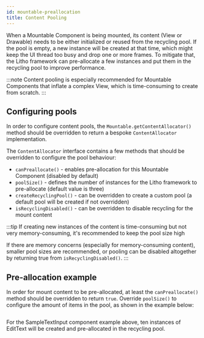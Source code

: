 ```yaml
---
id: mountable-preallocation
title: Content Pooling
---
```


When a Mountable Component is being mounted, its content (View or Drawable) needs to be either initialized or reused from the recycling pool. If the pool is empty, a new instance will be created at that time, which might keep the UI thread too busy and drop one or more frames. To mitigate that, the Litho framework can pre-allocate a few instances and put them in the recycling pool to improve performance.

:::note
Content pooling is especially recommended for Mountable Components that inflate a complex View, which is time-consuming to create from scratch.
:::

## Configuring pools

In order to configure content pools, the `Mountable.getContentAllocator()` method should be overridden to return a bespoke `ContentAllocator` implementation.

The `ContentAllocator` interface contains a few methods that should be overridden to configure the pool behaviour:

* `canPreallocate()` - enables pre-allocation for this Mountable Component (disabled by default)
* `poolSize()` - defines the number of instances for the Litho framework to pre-allocate (default value is three)
* `createRecyclingPool()` - can be overridden to create a custom pool (a default pool will be created if not overridden)
* `isRecyclingDisabled()` - can be overridden to disable recycling for the mount content

:::tip
If creating new instances of the content is time-consuming but not very memory-consuming, it's recommended to keep the pool size high

If there are memory concerns (especially for memory-consuming content), smaller pool sizes are recommended, or pooling can be disabled altogether by returning true from `isRecyclingDisabled()`.
:::

## Pre-allocation example

In order for mount content to be pre-allocated, at least the `canPreallocate()` method should be overridden to return `true`. Override `poolSize()` to configure the amount of items in the pool, as shown in the example below:

```kotlin file=sample/src/main/java/com/facebook/samples/litho/kotlin/mountables/SampleTextInput.kt start=start_preallocation_example end=end_preallocation_example
```

For the SampleTextInput component example above, ten instances of EditText will be created and pre-allocated in the recycling pool.
